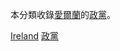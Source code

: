 {{Catnav|頁面分類|各種主題的頁面分類|按國家分類|各國政治|爱尔兰政治}}
{{Catnav|頁面分類|各種主題的頁面分類|按國家分類|各國政治|各國政黨}}
{{Catnav|頁面分類|人类社会|政治|各國政治|爱尔兰政治}}
{{Catnav|頁面分類|人类社会|政治|各國政治|各國政黨}}

本分類收錄[[愛爾蘭|愛爾蘭]]的[[政黨|政黨]]。
{{Commons category|Political parties in Ireland}}

[[Category:欧洲各国政党|Ireland]]
[[Category:愛爾蘭政治|政黨]]